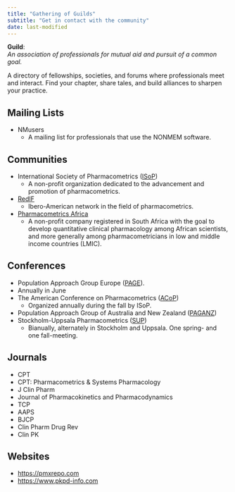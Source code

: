```yaml
---
title: "Gathering of Guilds"
subtitle: "Get in contact with the community"
date: last-modified
---
```


:::{.callout-caution title="Under construction"}
:::

**Guild**:  
*An association of professionals for mutual aid and pursuit of a common goal.*


A directory of fellowships, societies, and forums where professionals meet and interact.
Find your chapter, share tales, and build alliances to sharpen your practice.

## Mailing Lists

* NMusers
  * A mailing list for professionals that use the NONMEM software.

## Communities

* International Society of Pharmacometrics ([ISoP](https://www.isop.org/home))
  * A non-profit organization dedicated to the advancement and promotion of pharmacometrics.
* [RedIF](https://www.redifar.org)
  * Ibero-American network in the field of pharmacometrics.
* [Pharmacometrics Africa](https://pmxafrica.org)
  * A non-profit company registered in South Africa with the goal to develop quantitative clinical pharmacology among African scientists, and more generally among pharmacometricians in low and middle income countries (LMIC).

## Conferences

*  Population Approach Group Europe ([PAGE](https://www.page-meeting.org)).
  * Annually in June
* The American Conference on Pharmacometrics ([ACoP](https://acop2025.eventscribe.net/index.asp))
  * Organized annually during the fall by ISoP.
* Population Approach Group of Australia and New Zealand ([PAGANZ](https://www.paganz.org))
* Stockholm-Uppsala Pharmacometrics ([SUP](https://www.sup-meeting.se))
  *  Bianually, alternately in Stockholm and Uppsala. One spring- and one fall-meeting.

## Journals

* CPT
* CPT: Pharmacometrics & Systems Pharmacology
* J Clin Pharm
* Journal of Pharmacokinetics and Pharmacodynamics
* TCP
* AAPS
* BJCP
* Clin Pharm Drug Rev
* Clin PK

## Websites

* <https://pmxrepo.com>
* <https://www.pkpd-info.com>
